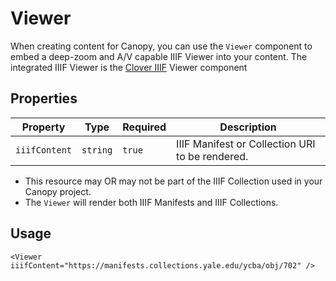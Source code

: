 # Viewer

When creating content for Canopy, you can use the `Viewer` component to embed a deep-zoom and A/V capable IIIF Viewer into your content. The integrated IIIF Viewer is the [Clover IIIF](https://samvera-labs.github.io/clover-iiif/) Viewer component

## Properties

| Property      | Type     | Required | Description                                     |
| ------------- | -------- | -------- | ----------------------------------------------- |
| `iiifContent` | `string` | `true`   | IIIF Manifest or Collection URI to be rendered. |

- This resource may OR may not be part of the IIIF Collection used in your Canopy project.
- The `Viewer` will render both IIIF Manifests and IIIF Collections.

## Usage

```mdx copy
<Viewer iiifContent="https://manifests.collections.yale.edu/ycba/obj/702" />
```
